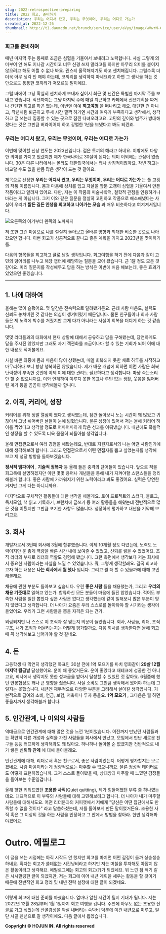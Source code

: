 ```yaml
---
slug: 2022-retrospective-preparing
title: 2022 회고, 준비하기
description: 우리는 어디서 왔고, 우리는 무엇이며, 우리는 어디로 가는가
created_at: 2022-12-26
thumbnail: http://t1.daumcdn.net/brunch/service/user/aVyy/image/wVwrN-C1SzXIqDPGzHCvpAZQ2cQ.jpeg
---
```


### 회고를 준비하며

매년 마지막 주는 통째로 조금은 심혈을 기울여서 보내려고 노력합니다. 사실 그렇게 의미부여 안 해도 지나갈 시간이고 너무 신경 쓰지 말라고들
하지만 아무리 의미를 붙이지 않으려고 해도 어쩔 수 없나 봐요. 괜스레 울적해지기도 하고 센치해집니다. 그럴수록 더더욱 아무 생각 안 해야
하는데, 코끼리를 생각하지 마세요라고 하면 그 생각을 하는 것만으로도 통통한 코끼리가 떠오르듯 말이에요.

그럴 바에야 그냥 확실히 센치하게 보내자 싶어서 최근 몇 년간은 특별한 마지막 주를 보내고 있습니다. 작년까지는 그냥 마지막 주에 매일
퇴근하고 카페에서 신년계획을 짜거나 간단한 회고를 하곤 했는데, 이번엔 아예 **회고여행** 을 떠나려고 해요. 대단한 건 아니고, 작년처럼
퇴근하고 두세 시간 깔짝 하기엔 시간과 여유가 부족하다고 생각해서, 생각하고 글 쓰는데 집중할 수 있는 곳으로 잠깐 다녀오려고요. 고민의
깊이와 범주가 방대해졌다는 것은 그만큼 버라이어티 하고 강렬한 1년을 보냈다고 봐도 되겠죠.

### 우리는 어디서 왔고, 우리는 무엇이며, 우리는 어디로 가는가

이번에 맞이할 신상 연도는 2023년입니다. 검은 토끼의 해라고 하네요. 이밖에도 다양한 의미를 가지고 있겠지만 제가 한국나이로 30살이
된다는 의미 이외에는 관심이 없습니다. 30은 다른 나라에서는 몰라도 대한민국에서는 꽤나 상징적이잖아요. 작년 하고는 비교할 수도 없을 만큼
많은 생각이 드는 것 같아요.

제목으로 선정한 **우리는 어디서 왔고, 우리는 무엇이며, 우리는 어디로 가는가** 는 폴 고갱의 작품 이름입니다. 몸과 마음에 상처를 입고
자살을 앞둔 고갱이 심혈을 기울여서 만든 작품이라고 알려져 있어요. 다만, 저는 이 작품의 미술사학적, 철학적 관점을 인용하거나 바라는 게
아닙니다. 그저 이와 같은 질문을 절실히 고민하고 작품으로 해소해냈다는 사실이 우리가 **짧든 길든 인생을 회고하고 나아가는 모습** 과
매우 비슷하다고 여겨져서입니다.

![](http://t1.daumcdn.net/brunch/service/user/aVyy/image/YO8vWdSjtLg0rAB51Fr0ayRFDzw.jpeg)오른쪽의
아기부터 왼쪽의 노파까지

저 또한 그런 마음으로 나를 절실히 돌아보고 올바른 방향과 최대한 비슷한 곳으로 나아갔으면 합니다. 이번 회고가 성공적으로 끝나고 좋은
계획을 가지고 2023년을 맞이하기를.

다음의 항목들을 회고하고 글로 남길 생각입니다. 회고여행을 하기 전에 다음과 같이 고민의 덩어리를 나누고 해당 챕터에 해당하는 질문을 모아
왔습니다. 근 1달 정도 모은 것 같아요. 미리 질문지를 작성해두고 답을 하는 방식은 이번에 처음 해보는데, 좋은 효과가 있었으면
좋겠습니다.

---

## 1\. 나에 대하여

올해는 많이 슬펐어요. 몇 달간은 전속력으로 달려봤거든요. 근데 사람 마음도, 실력도 신뢰도 놓쳐버린 것 같다는 의심이 생겨버렸기
때문입니다. 물론 친구들이나 회사 사람들은 제 노력에 박수를 쳐줬지만 그게 다가 아니라는 사실이 회복을 더디게 하는 것 같습니다.

몇몇 리더들과의 대화에서 현재 상황에 대해서 공유하고 답을 구해봤는데, 당연하게도 답을 주시진 않았지만 그래도 자기 객관화를 조금이나마 할
수 있는 기회가 되어 이에 대한 내용도 적어볼게요.

사실 바쁜 와중에 몸과 마음이 많이 상했는데, 매일 회복되지 못한 채로 하루를 시작하고 마무리하다 보니 항상 행복하진 않았습니다. 제가 배운
개념에 의하면 이런 사람은 회복 탄력성이 부족한 것인데 이제 이에 대한 관리도 필요하다고 생각합니다. 마냥 죽는소리만 할 순 없으니까요.
이와 연계하여 이루지 못한 목표나 루틴 없는 생활, 웃음을 잃어버린 계기 등을 곰곰이 생각해볼까 합니다.

## 2\. 이직, 커리어, 성장

커리어를 위해 정말 열심히 했다고 생각했는데, 잠깐 돌아보니 노는 시간이 꽤 많았고 귀찮아서 그냥 쉬어버린 날들이 눈에 밟혔습니다. 물론
성장에 있어서 저는 올해 커리어 하이를 찍었다고 생각할 정도로 어마어마하게 많은 성과를 이뤄냈습니다. 내년에도 폭발적인 성장을 할 수 있도록
더욱 꼼꼼히 되돌아볼 생각입니다.

올해 면접관으로서 여러 경험을 해봤는데요, 반대로 지원자로서의 나는 어떤 사람인가에 대해 생각해보려 합니다. 그리고 면접관으로서 어떤
면접자를 뽑고 싶었는지를 생각해 보고 제 성장 방향을 돌아보겠습니다.

**정서적 뱀파이어** , **기술적 정복자** 등 올해 들은 충격의 단어들이 있습니다. 앞으로 적을 회고록에 설명하겠지만 이런 몇몇 용어나
개념들을 통해 내가 지켜야할 스탠스들을 정리해볼까 합니다. 좋은 사람에 가까워지기 위한 노력이라고 봐도 좋겠어요. 실력은 당연한 거지만 그게
다는 아니니까요.

마지막으로 구체적인 활동들에 대한 생각을 해볼게요. 토이 프로젝트와 스터디, 블로그, 독서모임, 책 읽고 기록하기, 브런치에 글쓰기 등 여러
활동들을 해왔는데 전반적으로 많은 것을 이뤘지만 그만큼 포기한 사항도 많습니다. 냉정하게 평가하고 내년을 기약해 보려고요.

## 3\. 회사

개발자로서 3번째 회사에 3월에 합류했습니다. 이제 10개월 정도 다녔는데, 노력도 노력이지만 운 좋게 역량을 빠른 시간 내에 보여줄 수
있었고, 신뢰를 쌓을 수 있었어요. 조직 리더의 부재로 리더의 역할도 경험해 봤습니다. 그런 측면에서 생각보다 저는 회사에서 중요한
사람이라는 사실을 느낄 수 있었습니다. 뭐, 그렇게 생각할래요. 결국 회고하고자 하는 내용은 **나는 회사에서 뭘 했나** 입니다. 그리고
뭘 더 할 수 있을까에 대해 고민해볼래요.

채용에 관한 부분도 돌아보고 싶습니다. 우린 **좋은 사람** 들을 채용했는가, 그리고 **우리의 채용 기준대로** 일하고 있는가. 합류하신
모든 분들이 마음에 들진 않았습니다. 적어도 부족한 사람을 일단 뽑았다 싶은 사람은 없다고 생각했는데 같이 일해보니 많은 부분이 맞지
않았다고 생각합니다. 더 나아가 요즘은 우리 스스로를 돌아봐야 할 시기라는 생각이 들었어요. 우리가 그런 사람들을 뽑을 자격은 되는 건가.

외람되지만 나 스스로 이 조직과 잘 맞는지 의문이 들었습니다. 회사, 사람들, 리더, 조직 구조, 내가 조직과 어울리는지는 어떻게
평가할까요. 다음 회사를 생각한다면 올해 회고 때 꼭 생각해보고 넘어가야 할 것 같네요.

## 4\. 돈

고등학생 때 막연히 생각했던 목표인 30살 전에 1억 모으기를 마치 영화같이 **29살 12월 마지막 월급날** 달성했어요. 운이 꽤
좋았거든요. 운이 좋았다고 재테크에 성공한 건 아니고요, 회사에서 생각지도 못한 성과급을 받아서 달성할 수 있었던 것 같아요. 6월쯤에 했던
연봉협상도 꽤나 큰 영향을 줬습니다. 사실 소비도 그만큼 생각해서 썼어야 하는데 그렇지는 못했습니다. 내년엔 재무적으로 다양한 부분을
고려해서 살아갈 생각입니다. 기본적으로 급여와 소비, 연금, 보험, 저축이나 투자 등을요. **1억 모으기** , 그다음은 뭘 하면
좋을지까지 생각해볼까 합니다.

## 5\. 인간관계, 나 이외의 사람들

역대급으로 인간관계에 대해 많은 것을 느낀 1년이었습니다. 이전까지 만났던 사람들과는 확연히 다른 개성과 실력을 가진 사람들을 회사에서
만났고, 모임에서 만난 새로운 친구들 등등 러프하게 생각해봐도 꽤 많아요. 하나하나 돌아볼 순 없겠지만 전반적으로 내가 쌓은 **신뢰와
관계** 에 대해 돌아볼래요.

인간관계에 대해, 리더로서 혹은 친구로서, 좋은 사람이었는지. 어떻게 평가할지는 모르겠네요. 사람 마음이라는게 정량적으로는 마주할 수
없으니까요. 물론 정성적 데이터로도 어떻게 표현하겠습니까. 그저 스스로 돌아봤을 때, 상대방과 마주할 때 느꼈던 감정들을 돌아보는
수준일겁니다.

올해 핫한 키워드였던 **조용한 사직**(Quiet quitting), 제가 힘들어했던 부류 중 하나였는데요. 대표적으로 이 부류의 사람들에
대해 고민해보려고 합니다. 더 나아가 내가 마주할 사람들에 대해서도요. 어떤 리더분과의 커피챗에서 저에게 "당신은 어떤 집단에서도 만족할 수
없을 것이다" 라고 말씀하셨는데, 저를 돌아보게 만든 말이었거든요. 조용한 사직 혹은 그 이상의 것을 하는 사람을 인정하고 그 안에서 방법을
찾아라. 한번 생각해봐야겠어요.

# Outro. 에필로그

이 글을 쓰는 시점에는 아직 시작도 안 했지만 회고를 마치면 어떤 감정이 들까 싱숭생숭하네요. 혹자는 회고가 쓸데없는 시간낭비라고 하지만
저는 며칠을 투자해도 아깝지 않은 활동이라고 생각해요. 에필로그에는 회고의 회고(?)가 되겠네요. 뭐 느낀 점 적기 같은 시시껄렁한 글이
되겠지만, 저는 회고에 이어 내년 계획을 세우는 활동을 할 것이기 때문에 전반적인 회고 정리 및 내년 전략 설정에 대한 글이 되겠네요.

---

이렇게 회고에 대한 준비를 마쳤습니다. 얼마나 알찬 시간이 될지 기대가 됩니다. 저는 2022년 12월 28일부터 1월 1일까지 회고 여행을
갑니다. 주변에 아무도 없는 조용한 산골로 가고 싶었는데 산골감성을 박살 내버리는 숙박비 덕분에 이건 내년으로 미루고, 일단 시골 펜션으로
갈 생각이에요. 다음 글에서 뵙겠습니다.


**Copyright © HOJUN IN. All rights reserved**